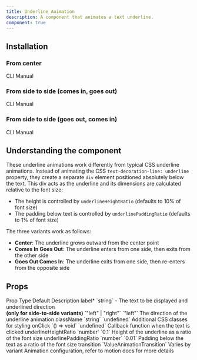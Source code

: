 ```yaml
---
title: Underline Animation
description: A component that animates a text underline.
component: true
---
```


<ComponentPreview name="underline-demo" />

## Installation

### From center

<Tabs defaultValue="cli">

<TabsList>
  <TabsTrigger value="cli">CLI</TabsTrigger>
  <TabsTrigger value="manual">Manual</TabsTrigger>
</TabsList>
<TabsContent value="cli">

<InstallTabs command="shadcn@latest add &quot;https://fancycomponents.dev/r/underline-center.json&quot;" npx />

</TabsContent>  
<TabsContent value="manual">

<ComponentSource name="underline-center" />

</TabsContent>
</Tabs>

### From side to side (comes in, goes out)

<Tabs defaultValue="cli">

<TabsList>
  <TabsTrigger value="cli">CLI</TabsTrigger>
  <TabsTrigger value="manual">Manual</TabsTrigger>
</TabsList>
<TabsContent value="cli">

<InstallTabs command="shadcn@latest add &quot;https://fancycomponents.dev/r/underline-comes-in-goes-out.json&quot;" npx />

</TabsContent>  
<TabsContent value="manual">

<ComponentSource name="underline-comes-in-goes-out" />

</TabsContent>
</Tabs>

### From side to side (goes out, comes in)

<Tabs defaultValue="cli">

<TabsList>
  <TabsTrigger value="cli">CLI</TabsTrigger>
  <TabsTrigger value="manual">Manual</TabsTrigger>
</TabsList>
<TabsContent value="cli">

<InstallTabs command="shadcn@latest add &quot;https://fancycomponents.dev/r/underline-goes-out-comes-in.json&quot;" npx />

</TabsContent>  
<TabsContent value="manual">

<ComponentSource name="underline-goes-out-comes-in" />

</TabsContent>
</Tabs>

## Understanding the component

These underline animations work differently from typical CSS underline animations. Instead of animating the CSS `text-decoration-line: underline` property, they create a separate `div` element positioned absolutely below the text. This div acts as the underline and its dimensions are calculated relative to the font size:

- The height is controlled by `underlineHeightRatio` (defaults to 10% of font size)
- The padding below text is controlled by `underlinePaddingRatio` (defaults to 1% of font size)

The three variants work as follows:

- **Center**: The underline grows outward from the center point
- **Comes In Goes Out**: The underline enters from one side, then exits from the other side
- **Goes Out Comes In**: The underline exits from one side, then re-enters from the opposite side

## Props

<Table>
  <TableHeader>
    <TableRow>
      <TableHead>Prop</TableHead>
      <TableHead>Type</TableHead>
      <TableHead>Default</TableHead>
      <TableHead>Description</TableHead>
    </TableRow>
  </TableHeader>
  <TableBody>
    <TableRow>
      <TableCell>
        label<span className="text-red-500">*</span>
      </TableCell>
      <TableCell>`string`</TableCell>
      <TableCell>-</TableCell>
      <TableCell>The text to be displayed and underlined</TableCell>
    </TableRow>
    <TableRow>
      <TableCell>
        direction <br />
        <b>(only for side-to-side variants)</b>
      </TableCell>
      <TableCell>`"left" | "right"`</TableCell>
      <TableCell>`"left"`</TableCell>
      <TableCell>The direction of the underline animation</TableCell>
    </TableRow>
    <TableRow>
      <TableCell>className</TableCell>
      <TableCell>`string`</TableCell>
      <TableCell>`undefined`</TableCell>
      <TableCell>Additional CSS classes for styling</TableCell>
    </TableRow>
    <TableRow>
      <TableCell>onClick</TableCell>
      <TableCell>`() => void`</TableCell>
      <TableCell>`undefined`</TableCell>
      <TableCell>Callback function when the text is clicked</TableCell>
    </TableRow>
    <TableRow>
      <TableCell>underlineHeightRatio</TableCell>
      <TableCell>`number`</TableCell>
      <TableCell>`0.1`</TableCell>
      <TableCell>Height of the underline as a ratio of the font size</TableCell>
    </TableRow>
    <TableRow>
      <TableCell>underlinePaddingRatio</TableCell>
      <TableCell>`number`</TableCell>
      <TableCell>`0.01`</TableCell>
      <TableCell>Padding below the text as a ratio of the font size</TableCell>
    </TableRow>
    <TableRow>
      <TableCell>transition</TableCell>
      <TableCell>`ValueAnimationTransition`</TableCell>
      <TableCell>Varies by variant</TableCell>
      <TableCell>
        Animation configuration, refer to motion docs for more details
      </TableCell>
    </TableRow>
  </TableBody>
</Table>
